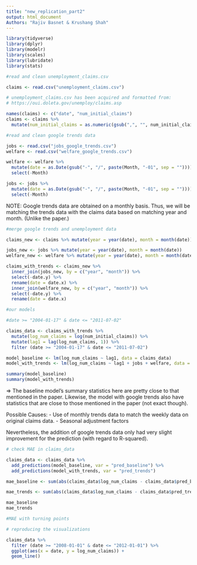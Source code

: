 ```yaml
---
title: "new_replication_part2"
output: html_document
Authors: "Rajiv Basnet & Krushang Shah"
---
```



```r
library(tidyverse)
library(dplyr)
library(modelr)
library(scales)
library(lubridate)
library(stats)
```

```r
#read and clean unemployment_claims.csv

claims <- read.csv("unemployment_claims.csv")

# unemployment_claims.csv has been acquired and formatted from:
# https://oui.doleta.gov/unemploy/claims.asp

names(claims) <- c("date", "num_initial_claims")
claims <- claims %>% 
  mutate(num_initial_claims = as.numeric(gsub(",", "", num_initial_claims)), date = as.Date(date)) %>%  filter(date < "2020-05-30")
```


```r

#read and clean google trends data

jobs <- read.csv("jobs_google_trends.csv")
welfare <- read.csv("welfare_google_trends.csv")

welfare <- welfare %>% 
  mutate(date = as.Date(gsub("-", "/", paste(Month, "-01", sep = ""))))%>%
  select(-Month)

jobs <- jobs %>% 
  mutate(date = as.Date(gsub("-", "/", paste(Month, "-01", sep = "")))) %>%
  select(-Month)

```

NOTE: Google trends data are obtained on a monthly basis.
Thus, we will be matching the trends data with the claims data based on matching year and month. (Unlike the paper.)

```r

#merge google trends and unemployment data 

claims_new <- claims %>% mutate(year = year(date), month = month(date))

jobs_new <- jobs %>% mutate(year = year(date), month = month(date))
welfare_new <- welfare %>% mutate(year = year(date), month = month(date))

claims_with_trends <- claims_new %>% 
  inner_join(jobs_new, by = c("year", "month")) %>%
  select(-date.y) %>%
  rename(date = date.x) %>%
  inner_join(welfare_new, by = c("year", "month")) %>%
  select(-date.y) %>%
  rename(date = date.x)
```

```r
#our models

#date >= "2004-01-17" & date <= "2011-07-02"

claims_data <- claims_with_trends %>% 
  mutate(log_num_claims = log(num_initial_claims)) %>%
  mutate(lag1 = lag(log_num_claims, 1)) %>%
  filter (date >= "2004-01-17" & date <= "2011-07-02")

model_baseline <- lm(log_num_claims ~ lag1, data = claims_data)
model_with_trends <- lm(log_num_claims ~ lag1 + jobs + welfare, data = claims_data)

summary(model_baseline)
summary(model_with_trends)
```

=> The baseline model's summary statistics here are pretty close to that mentioned in the paper. Likewise, the model with google trends also have statistics that are close to those mentioned in the paper (not exact though).

Possible Causes: 
 - Use of monthly trends data to match the weekly data on original claims data.
 - Seasonal adjustment factors

Nevertheless, the addition of google trends data only had very slight improvement for the prediction (with regard to R-squared).


```r
# check MAE in claims_data

claims_data <- claims_data %>% 
  add_predictions(model_baseline, var = "pred_baseline") %>%
  add_predictions(model_with_trends, var = "pred_trends")

mae_baseline <- sum(abs(claims_data$log_num_claims - claims_data$pred_baseline), na.rm = TRUE)/nrow(claims_data)

mae_trends <- sum(abs(claims_data$log_num_claims - claims_data$pred_trends), na.rm = TRUE)/nrow(claims_data)

mae_baseline
mae_trends

```

```r
#MAE with turning points


```


```r
# reproducing the visualizations

claims_data %>%
  filter (date >= "2008-01-01" & date <= "2012-01-01") %>%
  ggplot(aes(x = date, y = log_num_claims)) +
  geom_line()

```



